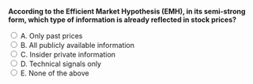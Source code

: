 ::: {.question-block}

<form onsubmit="event.preventDefault(); checkAnswer('module5_mcq_q1')" data-correct-answer="B">
<strong style="display: block;">According to the Efficient Market Hypothesis (EMH), in its semi-strong form, which type of information is already reflected in stock prices?</strong>

<label><input type="radio" name="module5_mcq_q1" value="A"> A. Only past prices</label><br>
<label><input type="radio" name="module5_mcq_q1" value="B"> B. All publicly available information</label><br>
<label><input type="radio" name="module5_mcq_q1" value="C"> C. Insider private information</label><br>
<label><input type="radio" name="module5_mcq_q1" value="D"> D. Technical signals only</label><br>
<label><input type="radio" name="module5_mcq_q1" value="E"> E. None of the above</label><br>
</form>

<div id="feedback-module5_mcq_q1" class="feedback" data-status="" style="display:none;">
✅ Correct: B. Semi-strong efficiency asserts that all publicly available information is incorporated into prices.
</div>

:::
